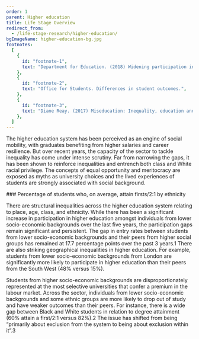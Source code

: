 ```yaml
---
order: 1
parent: Higher education
title: Life Stage Overview
redirect_from:
  - /life-stage-research/higher-education/
bgImageName: higher-education-bg.jpg
footnotes:
  [
    {
      id: "footnote-1",
      text: "Department for Education. (2018) Widening participation in higher education.",
    },
    {
      id: "footnote-2",
      text: "Office for Students. Differences in student outcomes.",
    },
    {
      id: "footnote-3",
      text: "Diane Reay. (2017) Miseducation: Inequality, education and the working classes. Policy Press. P. 118.",
    },
  ]
---
```



The higher education system has been perceived as an engine of social mobility,
with graduates benefiting from higher salaries and career resilience. But over
recent years, the capacity of the sector to tackle inequality has come under
intense scrutiny. Far from narrowing the gaps, it has been shown to reinforce
inequalities and entrench both class and White racial privilege. The concepts of
equal opportunity and meritocracy are exposed as myths as university choices and
the lived experiences of students are strongly associated with social
background. 

<div>
  ### Percentage of students who, on average, attain firsts/2:1 by ethnicity

  <HigherEducationOverviewGraphSVG/>
</div>

There are structural inequalities across the higher education system relating to
place, age, class, and ethnicity. While there has been a significant increase in
participation in higher education amongst individuals from lower socio-economic
backgrounds over the last five years, the participation gaps remain significant
and persistent. The gap in entry rates between students from lower
socio-economic backgrounds and their peers from higher social groups has
remained at 17.7 percentage points over the past 3 years.<FootnoteLink
linkId="footnote-1">1</FootnoteLink> There are also
striking geographical inequalities in higher education. For example, students
from lower socio-economic backgrounds from London are significantly more likely
to participate in higher education than their peers from the South West (48%
versus 15%).

Students from higher socio-economic backgrounds are disproportionately
represented at the most selective universities that confer a premium in the
labour market. Across the sector, individuals from lower socio-economic
backgrounds and some ethnic groups are more likely to drop out of study and have
weaker outcomes than their peers. For instance, there is a wide gap between
Black and White students in relation to degree attainment (60% attain a
first/2:1 versus 82%).<FootnoteLink linkId="footnote-2">2</FootnoteLink> The
issue has shifted from being “primarily about exclusion from the system to being
about exclusion within it”.<FootnoteLink linkId="footnote-3">3</FootnoteLink>